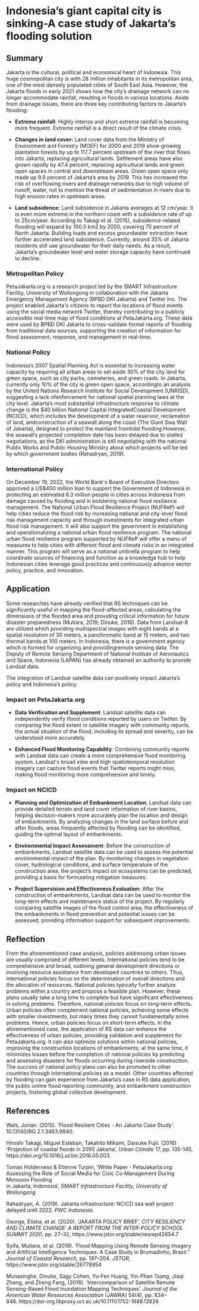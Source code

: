 # **Indonesia's giant capital city is sinking-**A case study of **Jakarta's flooding solution**

## Summary

Jakarta is the cultural, political and economical heart of Indonesia. This huge cosmopolitan city is with 28 million inhabitants in its metropolitan area, one of the most densely populated cities of South East Asia. However, the Jakarta floods in early 2021 shows how the city's drainage network can no longer accommodate rainfall, resulting in floods in various locations. Aside from drainage issues, there are three key contributing factors to Jakarta's flooding:

-   **Extreme rainfall:** Highly intense and short extreme rainfall is becoming more frequent. Extreme rainfall is a direct result of the climate crisis.

-   **Changes in land cover:** Land cover data from the Ministry of Environment and Forestry (MOEF) for 2000 and 2019 show growing plantation forests by up to 117.7 percent upstream of the river that flows into Jakarta, replacing agricultural lands. Settlement areas have also grown rapidly by 47.4 percent, replacing agricultural lands and green open spaces in central and downstream areas. Green open space only made up 9.8 percent of Jakarta's area by 2019. This has increased the risk of overflowing rivers and drainage networks due to high volume of runoff, water, not to mention the threat of sedimentation in rivers due to high erosion rates in upstream areas.

-   **Land subsidence:** Land subsidence in Jakarta averages at 12 cm/year. It is even more extreme in the northern coast with a subsidence rate of up to 25cm/year. According to Takagi et al. (2015), subsidence-related flooding will expand by 100.5 km2 by 2050, covering 75 percent of North Jakarta. Building loads and excess groundwater extraction have further accelerated land subsidence. Currently, around 35% of Jakarta residents still use groundwater for their daily needs. As a result, Jakarta's groundwater level and water storage capacity have continued to decline.

### **Metropolitan Policy**

PetaJakarta.org is a research project led by the SMART Infrastructure Facility, University of Wollongong in collaboration with the Jakarta Emergency Management Agency (BPBD DKI Jakarta) and Twitter Inc. The project enabled Jakarta\'s citizens to report the locations of flood events using the social media network Twitter, thereby contributing to a publicly accessible real-time map of flood conditions at PetaJakarta.org. These data were used by BPBD DKI Jakarta to cross-validate formal reports of flooding from traditional data sources, supporting the creation of information for flood assessment, response, and management in real-time.

### National Policy

Indonesia's 2007 Spatial Planning Act is essential to increasing water capacity by requiring all urban areas to set aside 30% of the city land for green space, such as city parks, cemeteries, and green roads. In Jakarta, currently only 10% of the city is green open space, accordingto an analysis by the United Nations Research Institute for Social Development (UNRISD), suggesting a lack ofenforcement for national spatial planning laws at the city level. Jakarta's most substantial infrastructure response to climate change is the \$40 billion National Capital IntegratedCoastal Development (NCICD), which includes the development of a water reservoir, reclamation of land, andconstruction of a seawall along the coast (The Giant Swa Wall of Jakarta), designed to protect the mainland fromtidal flooding.However, the seawall's projected completion date has been delayed due to stalled negotiations, as the DKI administration is still negotiating with the national Public Works and Public Housing Ministry about which projects will be led by which government bodies (Rahadryan, 2019).

### International Policy

On December 19, 2022, the World Bank\'s Board of Executive Directors approved a US\$400 million loan to support the Government of Indonesia in protecting an estimated 6.3 million people in cities across Indonesia from damage caused by flooding and in bolstering national flood resilience management. The National Urban Flood Resilience Project (NUFReP) will help cities reduce the flood risk by increasing national and city-level flood risk management capacity and through investments for integrated urban flood risk management. It will also support the government in establishing and operationalizing a national urban flood resilience program. The national urban flood resilience program supported by NUFReP will offer a menu of measures to help cities with different flood and climate risks in an integrated manner. This program will serve as a national umbrella program to help coordinate sources of financing and function as a knowledge hub to help Indonesian cities leverage good practices and continuously advance sector policy, practice, and innovation.

## Application

Some researches have already verified that RS techniques can be significantly useful in mapping the flood-affected areas, calculating the dimensions of the flooded area and providing critical information for future disaster preparedness (Mutiara, 2019; Dinuke, 2018). Data from Landsat-8 are utilized which providing multispectral images with eight bands at a spatial resolution of 30 meters, a panchromatic band at 15 meters, and two thermal bands at 100 meters. In Indonesia, there is a government agency which is formed for organizing and providingremote sensing data. The Deputy of Remote Sensing Department of National Institute of Aeronautics and Space, Indonesia (LAPAN) has already obtained an authority to provide Landsat data.

The integration of Landsat satellite data can positively impact Jakarta's policy and Indonesia's policy.

### **Impact on** PetaJakarta.org

-   **Data Verification and Supplement**: Landsat satellite data can independently verify flood conditions reported by users on Twitter. By comparing the flood extent in satellite imagery with community reports, the actual situation of the flood, including its spread and severity, can be understood more accurately.

-   **Enhanced Flood Monitoring Capability**: Combining community reports with Landsat data can create a more comprehensive flood monitoring system. Landsat\'s broad view and high spatiotemporal resolution imagery can capture flood events that Twitter reports might miss, making flood monitoring more comprehensive and timely.

### **Impact on** NCICD

-   **Planning and Optimization of Embankment Location**: Landsat data can provide detailed terrain and land cover information of river basins, helping decision-makers more accurately plan the location and design of embankments. By analyzing changes in the land surface before and after floods, areas frequently affected by flooding can be identified, guiding the optimal layout of embankments.

-   **Environmental Impact Assessment**: Before the construction of embankments, Landsat satellite data can be used to assess the potential environmental impact of the plan. By monitoring changes in vegetation cover, hydrological conditions, and surface temperature of the construction area, the project's impact on ecosystems can be predicted, providing a basis for formulating mitigation measures.

-   **Project Supervision and Effectiveness Evaluation**: After the construction of embankments, Landsat data can be used to monitor the long-term effects and maintenance status of the project. By regularly comparing satellite images of the flood control area, the effectiveness of the embankments in flood prevention and potential issues can be assessed, providing information support for subsequent improvements.

## Reflection

From the aforementioned case analysis, policies addressing urban issues are usually comprised of different levels. International policies tend to be comprehensive and broad, outlining general development directions or involving resource assistance from developed countries to others. Thus, international policies focus on the determination of overall directions and the allocation of resources. National policies typically further analyze problems within a country and propose a feasible plan. However, these plans usually take a long time to complete but have significant effectiveness in solving problems. Therefore, national policies focus on long-term effects. Urban policies often complement national policies, achieving some effects with smaller investments, but many times they cannot fundamentally solve problems. Hence, urban policies focus on short-term effects. In the aforementioned case, the application of RS data can enhance the effectiveness of urban policies, providing validation and supplement for PetaJakarta.org. It can also optimize solutions within national policies, improving the construction locations of embankments; at the same time, it minimizes losses before the completion of national policies by predicting and assessing disasters for floods occurring during riverside construction. The success of national policy plans can also be promoted to other countries through international policies as a model. Other countries affected by flooding can gain experience from Jakarta's case in RS data application, the public online flood reporting community, and embankment construction projects, fostering global collective development.

## References

Wals, Jorian. (2015). 'Flood Resilient Cities - An Jakarta Case Study'. 10.13140/RG.2.1.3463.9840.

Hiroshi Takagi, Miguel Esteban, Takahito Mikami, Daisuke Fujii. (2016) 'Projection of coastal floods in 2050 Jakarta', *Urban Climate* 17, pp. 135-145, https://doi.org/10.1016/j.uclim.2016.05.003.

Tomas Holderness & Etienne Turpin, 'White Paper ‑ PetaJakarta.org:\
Assessing the Role of Social Media for Civic Co‑Management During Monsoon Flooding\
in Jakarta, Indonesia', *SMART Infrastructure Facility, University of Wollongong*

Rahadryan, A. (2019). Jakarta infrastructure: NCICD sea wall project delayed until 2022. *PWC Indonesia*.

George, Elisha, et al. (2020). 'JAKARTA POLICY BRIEF', *CITY RESILIENCY AND CLIMATE CHANGE: A REPORT FROM THE INTER-POLICY SCHOOL SUMMIT 2020*, pp. 27--32, https://www.jstor.org/stable/resrep42654.7

Syifa, Mutiara, et al. (2019). 'Flood Mapping Using Remote Sensing Imagery and Artificial Intelligence Techniques: A Case Study in Brumadinho, Brazil.\" *Journal of Coastal Research*, pp. 197--204. *JSTOR*, https://www.jstor.org/stable/26778954

Munasinghe, Dinuke, Sagy Cohen, Yu-Fen Huang, Yin-Phan Tsang, Jiaqi Zhang, and Zheng Fang, (2018). 'Intercomparison of Satellite Remote Sensing-Based Flood Inundation Mapping Techniques'. *Journal of the American Water Resources Association* (JAWRA) 54(4), pp. 834--846. https://doi-org.libproxy.ucl.ac.uk/10.1111/1752-1688.12626
